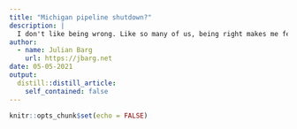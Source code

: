 ```yaml
---
title: "Michigan pipeline shutdown?"
description: |
  I don't like being wrong. Like so many of us, being right makes me feel smart. But in this case I would not mind being wrong: [Michigan wants to shutdown a poorly maintained pipeline connection across the Great Lakes to Ontario](https://www.theglobeandmail.com/politics/article-line-5-pipeline-a-ticking-time-bomb-must-be-shut-down-by-next-week/). As [I have mentiond before, I have my doubts about pipelines actually being shut down](https://www.jbarg.net/posts/2021-04-29-once-the-pipeline-is-there-its-not-going-anywhere/). And the shutdown of a pipeline--even if it is a "ticking time bomb"--would certainly be surprising from a state that [only last year experienced a dam break of a dam that was known to be dangerous for years](https://www.nbcnews.com/news/us-news/thousands-fled-their-lives-when-two-michigan-dams-collapsed-more-n1230841).
author:
  - name: Julian Barg
    url: https://jbarg.net
date: 05-05-2021
output:
  distill::distill_article:
    self_contained: false
---
```



```r
knitr::opts_chunk$set(echo = FALSE)
```
